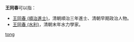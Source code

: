 '''王同春'''可以指：
*  [[王同春_(順治進士)|王同春 (順治進士)]]，清朝順治三年進士、清朝早期政治人物。
*  [[王同春_(水利)|王同春 (水利)]]，清朝末年水力學家。
{{disambig}}

[[Category:三字王姓人名消歧义|tong]]